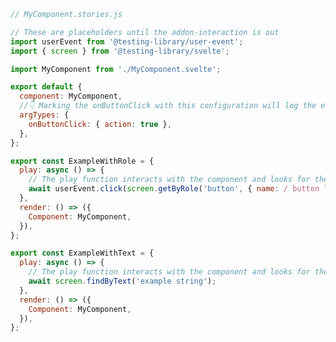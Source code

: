 ```js
// MyComponent.stories.js

// These are placeholders until the addon-interaction is out
import userEvent from '@testing-library/user-event';
import { screen } from '@testing-library/svelte';

import MyComponent from './MyComponent.svelte';

export default {
  component: MyComponent,
  //👇 Marking the onButtonClick with this configuration will log the event in the Actions panel
  argTypes: {
    onButtonClick: { action: true },
  },
};

export const ExampleWithRole = {
  play: async () => {
    // The play function interacts with the component and looks for the button.
    await userEvent.click(screen.getByRole('button', { name: / button label/i }));
  },
  render: () => ({
    Component: MyComponent,
  }),
};

export const ExampleWithText = {
  play: async () => {
    // The play function interacts with the component and looks for the text
    await screen.findByText('example string');
  },
  render: () => ({
    Component: MyComponent,
  }),
};
```